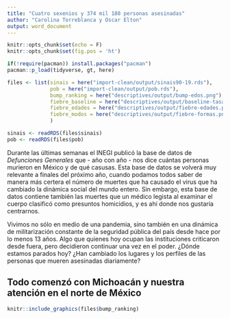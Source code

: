 ```yaml
---
title: "Cuatro sexenios y 374 mil 180 personas asesinadas"
author: "Carolina Torreblanca y Oscar Elton"
output: word_document
---
```


```r
knitr::opts_chunk$set(echo = F)
knitr::opts_chunk$set(fig.pos = 'ht')
```

```r
if(!require(pacman)) install.packages("pacman")
pacman::p_load(tidyverse, gt, here)

files <- list(sinais = here("import-clean/output/sinais90-19.rds"),
              pob = here("import-clean/output/pob.rds"),
              bump_ranking = here("descriptives/output/bump-edos.png"),
              fiebre_baseline = here("descriptives/output/baseline-tasa.png"),
              fiebre_edades = here("descriptives/output/fiebre-edades.png"),
              fiebre_modos = here("descriptives/output/fiebre-formas.png")
              )

sinais <- readRDS(files$sinais)
pob <- readRDS(files$pob)

```

Durante las últimas semanas el INEGI publicó la base de datos de _Defunciones Generales_ que - año con año - nos dice cuántas personas murieron en México y de qué casusas. Esta base de datos se volverá muy relevante a finales del próximo año, cuando podamos todos saber de manera más certera el número de muertes que ha causado el virus que ha cambiado la dinámica social del mundo entero. Sin embargo, esta base de datos contiene también las muertes que un médico legista al examinar el cuerpo clasificó como presuntos homicidios, y es ahí donde nos gustaría centrarnos.

Vivimos no sólo en medio de una pandemia, sino también en una dinámica de militarización constante de la seguridad pública del país desde hace por lo menos 13 años. Algo que quienes hoy ocupan las instituciones criticaron desde fuera, pero decidieron continuar una vez en el poder. ¿Dónde estamos parados hoy? ¿Han cambiado los lugares y los perfiles de las personas que mueren asesinadas diariamente?

## Todo comenzó con Michoacán y nuestra atención en el norte de México

```r
knitr::include_graphics(files$bump_ranking)
```

<!-- 
- Resumen de cómo cambió de zonas la violencia homicida
- 
-

-->


<!-- done -->
